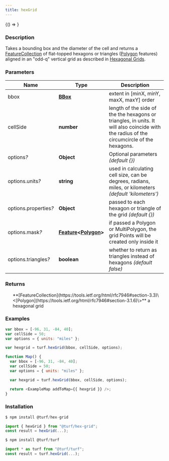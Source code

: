 ```yaml
---
title: hexGrid
---
```



<!-- Expose turf as global var for experimenting in the browser console -->

<BrowserOnly>{() => <WindowTurfGlobal turf={turf} />}</BrowserOnly>

### Description

Takes a bounding box and the diameter of the cell and returns a [FeatureCollection](https://tools.ietf.org/html/rfc7946#section-3.3) of flat-topped
hexagons or triangles ([Polygon](https://tools.ietf.org/html/rfc7946#section-3.1.6) features) aligned in an "odd-q" vertical grid as
described in [Hexagonal Grids](http://www.redblobgames.com/grids/hexagons/).

### Parameters

| Name                       | Type                                                                                                                           | Description                                                                                                                               |
| -------------------------- | ------------------------------------------------------------------------------------------------------------------------------ | ----------------------------------------------------------------------------------------------------------------------------------------- |
| bbox                       | **[BBox](https://tools.ietf.org/html/rfc7946#section-5)**                                                                      | extent in [minX, minY, maxX, maxY] order                                                                                                  |
| cellSide                   | **number**                                                                                                                     | length of the side of the the hexagons or triangles, in units. It will also coincide with the radius of the circumcircle of the hexagons. |
| options<i>?</i>            | **Object**                                                                                                                     | Optional parameters _(default \{\})_                                                                                                      |
| options.units<i>?</i>      | **string**                                                                                                                     | used in calculating cell size, can be degrees, radians, miles, or kilometers _(default 'kilometers')_                                     |
| options.properties<i>?</i> | **Object**                                                                                                                     | passed to each hexagon or triangle of the grid _(default \{\})_                                                                           |
| options.mask<i>?</i>       | **[Feature](https://tools.ietf.org/html/rfc7946#section-3.2)\<[Polygon](https://tools.ietf.org/html/rfc7946#section-3.1.6)\>** | if passed a Polygon or MultiPolygon, the grid Points will be created only inside it                                                       |
| options.triangles<i>?</i>  | **boolean**                                                                                                                    | whether to return as triangles instead of hexagons _(default false)_                                                                      |

### Returns

<ul>
  **[FeatureCollection](https://tools.ietf.org/html/rfc7946#section-3.3)\<[Polygon](https://tools.ietf.org/html/rfc7946#section-3.1.6)\>** a hexagonal grid

</ul>

### Examples

```javascript
var bbox = [-96, 31, -84, 40];
var cellSide = 50;
var options = { units: "miles" };

var hexgrid = turf.hexGrid(bbox, cellSide, options);
```

```javascript live
function Map() {
  var bbox = [-96, 31, -84, 40];
  var cellSide = 50;
  var options = { units: "miles" };

  var hexgrid = turf.hexGrid(bbox, cellSide, options);

  return <ExampleMap addToMap={{ hexgrid }} />;
}
```

### Installation

```javascript
$ npm install @turf/hex-grid

import { hexGrid } from "@turf/hex-grid";
const result = hexGrid(...);
```

```javascript
$ npm install @turf/turf

import * as turf from "@turf/turf";
const result = turf.hexGrid(...);
```
